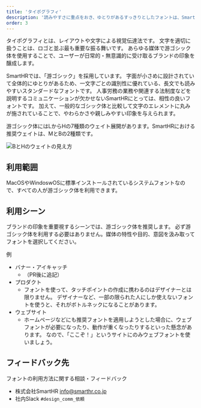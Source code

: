 ```yaml
---
title: 'タイポグラフィ'
description: '読みやすさに重点をおき、ゆとりがあるすっきりとしたフォントは、SmartHRの印象にマッチします。'
order: 3
---
```



タイポグラフィとは、レイアウトや文字による視覚伝達法です。
文字を適切に扱うことは、ロゴと並ぶ最も重要な振る舞いです。
あらゆる媒体で游ゴシック体を使用することで、ユーザーが日常的・無意識的に受け取るブランドの印象を醸成します。


SmartHRでは、「游ゴシック」を採用しています。
字面が小さめに設計されていて全体的にゆとりがあるため、一文字ごとの識別性に優れている、長文でも読みやすいスタンダードなフォントです。
人事労務の業務や関連する法制度などを説明するコミュニケーションが欠かせないSmartHRにとっては、相性の良いフォントです。
加えて、一般的なゴシック体と比較して文字のエレメントに丸みが施されていることで、やわらかさや親しみやすい印象を与えられます。

游ゴシック体にはLからHの7種類のウェイト展開があります。SmartHRにおける推奨ウェイトは、MとBの2種類です。

![BとHのウェイトの見え方](./images/typography-sample.png)



## 利用範囲
MacOSやWindoswOSに標準インストールされているシステムフォントなので、すべての人が游ゴシック体を利用できます。

## 利用シーン
ブランドの印象を重要視するシーンでは、游ゴシック体を推奨します。
必ず游ゴシック体を利用する必要はありません。媒体の特性や目的、意図を汲み取ってフォントを選択してください。

例
- バナー・アイキャッチ
    - （PR後に追記）
- プロダクト
    - フォントを使って、タッチポイントの作成に携わるのはデザイナーとは限りません。
    デザイナーなど、一部の限られた人にしか使えないフォントを使うと、それがボトルネックになることがあります。
- ウェブサイト
    - ホームページなどにも推奨フォントを適用しようとした場合に、ウェブフォントが必要になったり、動作が重くなったりするといった懸念があります。
    なので、「ここぞ！」というサイトにのみウェブフォントを使いましょう。


## フィードバック先
フォントの利用方法に関する相談・フィードバック

- 株式会社SmartHR info@smarthr.co.jp
- 社内Slack `#design_comm_依頼`